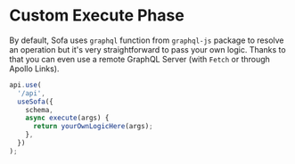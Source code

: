 # Custom Execute Phase

By default, Sofa uses `graphql` function from `graphql-js` package to resolve an operation but it's very straightforward to pass your own logic. Thanks to that you can even use a remote GraphQL Server (with `Fetch` or through Apollo Links).

```typescript
api.use(
  '/api',
  useSofa({
    schema,
    async execute(args) {
      return yourOwnLogicHere(args);
    },
  })
);
```

